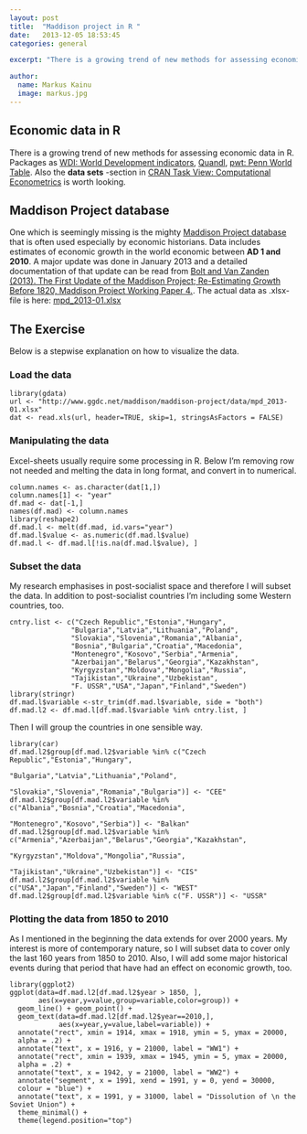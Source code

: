 ```yaml
---
layout: post
title:  "Maddison project in R "
date:   2013-12-05 18:53:45
categories: general

excerpt: "There is a growing trend of new methods for assessing economic data in R"

author:
  name: Markus Kainu
  image: markus.jpg
---
```


## Economic data in R

There is a growing trend of new methods for assessing economic data in R. Packages as [WDI: World Development indicators](https://github.com/vincentarelbundock/WDI), [Quandl](http://www.quandl.com/help/packages/r), [pwt: Penn World Table](http://cran.r-project.org/web/packages/pwt/index.html). Also the **data sets** -section in [CRAN Task View: Computational Econometrics](http://cran.r-project.org/web/views/Econometrics.html) is worth looking.

## Maddison Project database

One which is seemingly missing is the mighty [Maddison Project database](http://www.ggdc.net/maddison/maddison-project/home.htm) that is often used especially by economic historians. Data includes estimates of economic growth in the world economic between **AD 1 and 2010**. A major update was done in January 2013 and a detailed documentation of that update can be read from [Bolt and Van Zanden (2013). The First Update of the Maddison Project; Re-Estimating Growth Before 1820, Maddison Project Working Paper 4.](http://www.ggdc.net/maddison/maddison-project/publications/wp4.pdf). The actual data as .xlsx-file is here: [mpd_2013-01.xlsx](http://www.ggdc.net/maddison/maddison-project/data/mpd_2013-01.xlsx)

## The Exercise

Below is a stepwise explanation on how to visualize the data.

### Load the data

```rmaddison1
library(gdata)
url <- "http://www.ggdc.net/maddison/maddison-project/data/mpd_2013-01.xlsx"
dat <- read.xls(url, header=TRUE, skip=1, stringsAsFactors = FALSE)
```

### Manipulating the data

Excel-sheets usually require some processing in R. Below I'm removing row not needed and melting the data in long format, and convert in to numerical.


```rmaddison2
column.names <- as.character(dat[1,])
column.names[1] <- "year"
df.mad <- dat[-1,]
names(df.mad) <- column.names
library(reshape2)
df.mad.l <- melt(df.mad, id.vars="year")
df.mad.l$value <- as.numeric(df.mad.l$value)
df.mad.l <- df.mad.l[!is.na(df.mad.l$value), ]
```

### Subset the data

My research emphasises in post-socialist space and therefore I will subset the data. In addition to post-socialist countries I'm including some Western countries, too.

```rmaddison3
cntry.list <- c("Czech Republic","Estonia","Hungary",
               "Bulgaria","Latvia","Lithuania","Poland",
               "Slovakia","Slovenia","Romania","Albania",
               "Bosnia","Bulgaria","Croatia","Macedonia",
               "Montenegro","Kosovo","Serbia","Armenia",
               "Azerbaijan","Belarus","Georgia","Kazakhstan",
               "Kyrgyzstan","Moldova","Mongolia","Russia",
               "Tajikistan","Ukraine","Uzbekistan",
               "F. USSR","USA","Japan","Finland","Sweden")
library(stringr)
df.mad.l$variable <-str_trim(df.mad.l$variable, side = "both")
df.mad.l2 <- df.mad.l[df.mad.l$variable %in% cntry.list, ]
```

Then I will group the countries in one sensible way.

```rmaddison4

library(car)
df.mad.l2$group[df.mad.l2$variable %in% c("Czech Republic","Estonia","Hungary",
                                          "Bulgaria","Latvia","Lithuania","Poland",
                                          "Slovakia","Slovenia","Romania","Bulgaria")] <- "CEE"
df.mad.l2$group[df.mad.l2$variable %in% c("Albania","Bosnia","Croatia","Macedonia",
                                          "Montenegro","Kosovo","Serbia")] <- "Balkan"
df.mad.l2$group[df.mad.l2$variable %in% c("Armenia","Azerbaijan","Belarus","Georgia","Kazakhstan",
                                          "Kyrgyzstan","Moldova","Mongolia","Russia",
                                          "Tajikistan","Ukraine","Uzbekistan")] <- "CIS"
df.mad.l2$group[df.mad.l2$variable %in% c("USA","Japan","Finland","Sweden")] <- "WEST"
df.mad.l2$group[df.mad.l2$variable %in% c("F. USSR")] <- "USSR"
```

### Plotting the data from 1850 to 2010

As I mentioned in the beginning the data extends for over 2000 years. My interest is more of contemporary nature, so I will subset data to cover only the last 160 years from 1850 to 2010. Also, I will add some major historical events during that period that have had an effect on economic growth, too.

```rmaddison5
library(ggplot2)
ggplot(data=df.mad.l2[df.mad.l2$year > 1850, ],
       aes(x=year,y=value,group=variable,color=group)) +
  geom_line() + geom_point() +
  geom_text(data=df.mad.l2[df.mad.l2$year==2010,],
            aes(x=year,y=value,label=variable)) +
  annotate("rect", xmin = 1914, xmax = 1918, ymin = 5, ymax = 20000,
  alpha = .2) +
  annotate("text", x = 1916, y = 21000, label = "WW1") +
  annotate("rect", xmin = 1939, xmax = 1945, ymin = 5, ymax = 20000,
  alpha = .2) +
  annotate("text", x = 1942, y = 21000, label = "WW2") +
  annotate("segment", x = 1991, xend = 1991, y = 0, yend = 30000,
  colour = "blue") +
  annotate("text", x = 1991, y = 31000, label = "Dissolution of \n the Soviet Union") +
  theme_minimal() +
  theme(legend.position="top")
```




[jekyll-gh]: https://github.com/mojombo/jekyll
[jekyll]:    http://jekyllrb.com
